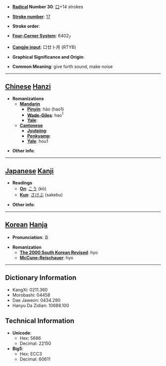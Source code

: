 * '''[[Wiktionary:Chinese radical index| Radical]] Number 30''': [[Wiktionary:Chinese radical index 口|口]]+14 strokes

* '''[[Wiktionary:Chinese total strokes index|Stroke number]]''': [[Wiktionary:Chinese total strokes index 17|17]]

* '''Stroke order''': 

* '''[[Wiktionary:Chinese four corner index|Four-Corner System]]''': 6402<sub>7</sub>

* '''[[Wiktionary:Chinese Cangjie index|Cangjie input]]''': 口廿卜月 (RTYB)

* '''Graphical Significance and Origin''': 

* '''Common Meaning''': give forth sound, make noise

----

== [[Chinese]] [[Hanzi]] ==

* '''Romanizations'''
** '''[[Mandarin]]'''
*** '''[[Pinyin]]''': hāo (hao1)
*** '''[[Wade-Giles]]''': hao<sup>1</sup>
*** '''[[Yale]]''': 
** '''[[Cantonese]]'''
*** '''[[Jyutping]]''':
*** '''[[Penkyamp]]''': 
*** '''[[Yale]]''': hou1

* '''Other info''': 

----

== [[Japanese]] [[Kanji]] ==

* '''Readings'''
** '''[[On]]''': [[こう]] (kō)
** '''[[Kun]]''': [[さけぶ]] (sakebu)

* '''Other info''':  

----

== [[Korean]] [[Hanja]] ==

* '''Pronunciation''': 효

* '''Romanization'''
** '''[[The 2000 South Korean Revised Romanization|The 2000 South Korean Revised]]''': hyo
** '''[[McCune-Reischauer]]''': hyo

----

== Dictionary Information ==

* KangXi: 0211.360
* Morobashi: 04458
* Dae Jaweon: 0434.280
* Hanyu Da Zidian: 10688.100

== Technical Information ==

* '''Unicode''':
** Hex: 5686
** Decimal: 22150
* '''Big5''':
** Hex: ECC3
** Decimal: 60611
